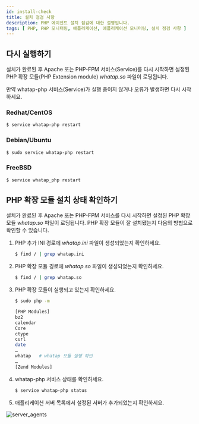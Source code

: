 ```yaml
---
id: install-check
title: 설치 점검 사항
description: PHP 에이전트 설치 점검에 대한 설명입니다.
tags: [ PHP, PHP 모니터링, 애플리케이션, 애플리케이션 모니터링, 설치 점검 사항 ]
---
```

<!-- 구성 수정 -->
## 다시 실행하기

설치가 완료된 후 Apache 또는 PHP-FPM 서비스(Service)를 다시 시작하면 설정된 PHP 확장 모듈(PHP Extension module) *whatap.so* 파일이 로딩됩니다.

만약 whatap-php 서비스(Service)가 실행 중이지 않거나 오류가 발생하면 다시 시작하세요.

### Redhat/CentOS

```bash title=SH
$ service whatap-php restart
```

### Debian/Ubuntu

```bash title=SH
$ sudo service whatap-php restart
```

### FreeBSD

```bash title=SH
$ service whatap_php restart
```

## PHP 확장 모듈 설치 상태 확인하기

설치가 완료된 후 Apache 또는 PHP-FPM 서비스를 다시 시작하면 설정된 PHP 확장 모듈 *whatap.so* 파일이 로딩됩니다. PHP 확장 모듈이 잘 설치됐는지 다음의 방법으로 확인할 수 있습니다.

<!-- 설치가 완료된 후 Apache 또는 PHP-FPM 서비스(Service)를 다시 시작하면 설정된 PHP 확장 모듈(PHP Extension module) *whatap.so* 파일이 로딩됩니다.

PHP 확장 모듈이 잘 설치됐는지 다음의 방법으로 확인할 수 있습니다. -->

1. PHP 추가 INI 경로에 *whatap.ini* 파일이 생성되었는지 확인하세요.

    ```bash title=SH
    $ find / | grep whatap.ini
    ```

1. PHP 확장 모듈 경로에 *whatap.so* 파일이 생성되었는지 확인하세요.

    ```bash title=SH
    $ find / | grep whatap.so
    ```

1. PHP 확장 모듈이 실행되고 있는지 확인하세요.

    ```bash title=SH
    $ sudo php -m

    [PHP Modules]
    bz2
    calendar
    Core
    ctype
    curl
    date
    …
    whatap   # whatap 모듈 실행 확인
    …
    [Zend Modules]
    ```

1. whatap-php 서비스 상태를 확인하세요.

    ```bash title=SH
    $ service whatap-php status
    ```

1. 애플리케이션 서버 목록에서 설정된 서버가 추가되었는지 확인하세요. 

 ![server_agents](https://img.whatap.io/media/agent_php/install/tinified/server_agents.png)
